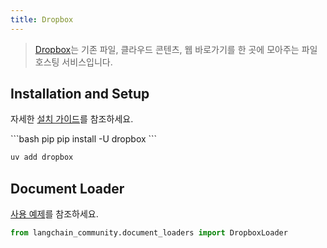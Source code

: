 ```yaml
---
title: Dropbox
---
```


>[Dropbox](https://en.wikipedia.org/wiki/Dropbox)는 기존 파일, 클라우드 콘텐츠, 웹 바로가기를 한 곳에 모아주는 파일 호스팅 서비스입니다.


## Installation and Setup

자세한 [설치 가이드](/oss/integrations/document_loaders/dropbox#prerequisites)를 참조하세요.

<CodeGroup>
```bash pip
pip install -U dropbox
```

```bash uv
uv add dropbox
```
</CodeGroup>

## Document Loader

[사용 예제](/oss/integrations/document_loaders/dropbox)를 참조하세요.

```python
from langchain_community.document_loaders import DropboxLoader
```